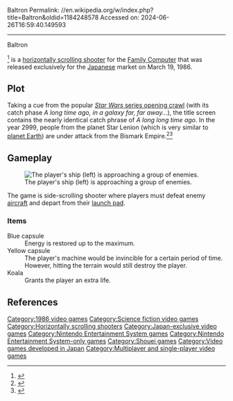 Baltron
Permalink: //en.wikipedia.org/w/index.php?title=Baltron&oldid=1184248578
Accessed on: 2024-06-26T16:59:40.149593



------
Baltron
{{Infobox video game
|title = Baltron
|image = BaltronBoxShotNES.jpg
|caption = Cover art
|developer = Shouei System<ref name="gamefaqs">{{cite web | url = http://www.gamefaqs.com/nes/578287-baltron/data| title = Release information | publisher = [[GameFAQs]] | date = | accessdate = 2011-05-19}}</ref>
|publisher = [[Toei Animation]]
|released = {{vgrelease|JP|March 19, 1986}}
|genre = [[Scrolling shooter]]
|modes = [[Single-player video game|Single-player]], [[Multiplayer video game|multiplayer]]
|platforms = [[Nintendo Entertainment System|Family Computer]]
}}

{{nihongo|'''''Baltron'''''|バルトロン}}<ref>{{cite web | url = http://superfamicom.org/famicom/info/baltron/| title = English-to-Japanese title screen translation | publisher = SuperFamicom.org | date = | accessdate = 2011-05-19}}</ref> is a [[Scrolling shooter|horizontally scrolling shooter]] for the [[Nintendo Entertainment System|Family Computer]] that was released exclusively for the [[Japan]]ese market on March 19, 1986.

==Plot==
Taking a cue from the popular [[Star Wars opening crawl|''Star Wars'' series opening crawl]] (with its catch phase ''A long time ago, in a galaxy far, far away...''), the title screen contains the nearly identical catch phrase of ''A long long time ago''. In the year 2999, people from the planet Star Lenion (which is very similar to [[Earth|planet Earth]]) are under attack from the Bismark Empire.<ref name="videogameden">{{cite web | url = http://www.videogameden.com/fc.htm?bal| title = Basic overview (second reference)| publisher = Video Game Den | date = | accessdate = 2011-05-19}}</ref><ref name="icequeenzero">{{cite web | url = http://www.gamefaqs.com/nes/578287-baltron/faqs/60987| title = Basic overview | publisher = Ice Queen Zero (GameFAQs) | date = | accessdate = 2011-05-19}}</ref>

==Gameplay==
[[File:BaltronJP031986.jpg|thumb|The player's ship (left) is approaching a group of enemies.]]

The game is side-scrolling shooter where players must defeat enemy [[aircraft]] and depart from their [[launch pad]].

===Items===
;Blue capsule
:Energy is restored up to the maximum.
;Yellow capsule
:The player's machine would be invincible for a certain period of time. However, hitting the terrain would still destroy the player.
;Koala
:Grants the player an extra life.

==References==
{{reflist}}

[[Category:1986 video games]]
[[Category:Science fiction video games]]
[[Category:Horizontally scrolling shooters]]
[[Category:Japan-exclusive video games]]
[[Category:Nintendo Entertainment System games]]
[[Category:Nintendo Entertainment System-only games]]
[[Category:Shouei games]]
[[Category:Video games developed in Japan]]
[[Category:Multiplayer and single-player video games]]


{{shmup-videogame-stub}}